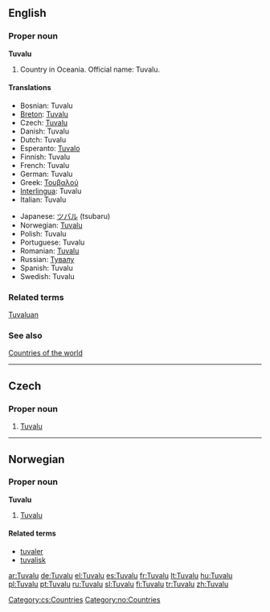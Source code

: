 ==English==

===Proper noun===
'''Tuvalu'''

# Country in Oceania. Official name: Tuvalu.

====Translations====
{{top}}
* Bosnian: Tuvalu {{m}}
* [[Breton]]: [[Tuvalu]]
* Czech: [[#Czech|Tuvalu]]
* Danish: Tuvalu
* Dutch: Tuvalu
* Esperanto: [[Tuvalo]]
* Finnish: Tuvalu
* French: Tuvalu
* German: Tuvalu
* Greek: [[Τουβαλού]]
* [[Interlingua]]: Tuvalu
* Italian: Tuvalu
{{mid}}
* Japanese: [[ツバル]] (tsubaru)
* Norwegian: [[#Norwegian|Tuvalu]]
* Polish: Tuvalu
* Portuguese: Tuvalu
* Romanian: [[Tuvalu]] {{n}}
* Russian: [[Тувалу]]
* Spanish: Tuvalu
* Swedish: Tuvalu
{{bottom}}

===Related terms===
[[Tuvaluan]]

===See also===
[[Appendix:Countries of the world|Countries of the world]]

----

==Czech==

===Proper noun===
{{cs-proper noun|g=}}

# [[#English|Tuvalu]]

[[Category:cs:Countries]]

----

==Norwegian==

===Proper noun===
'''Tuvalu'''

# [[#English|Tuvalu]]

====Related terms====
* [[tuvaler]]
* [[tuvalisk]]

[[Category:no:Countries]]

[[ar:Tuvalu]]
[[de:Tuvalu]]
[[el:Tuvalu]]
[[es:Tuvalu]]
[[fr:Tuvalu]]
[[lt:Tuvalu]]
[[hu:Tuvalu]]
[[pl:Tuvalu]]
[[pt:Tuvalu]]
[[ru:Tuvalu]]
[[sl:Tuvalu]]
[[fi:Tuvalu]]
[[tr:Tuvalu]]
[[zh:Tuvalu]]